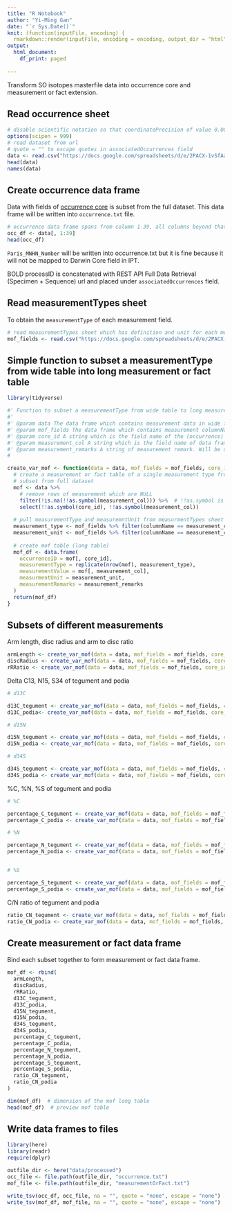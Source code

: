 ```yaml
---
title: "R Notebook"
author: "Yi-Ming Gan"
date: "`r Sys.Date()`"
knit: (function(inputFile, encoding) {
  rmarkdown::render(inputFile, encoding = encoding, output_dir = "html") })
output:
  html_document:
    df_print: paged
    
---
```


Transform SO isotopes masterfile data into occurrence core and measurement or fact extension.

## Read occurrence sheet

```r
# disable scientific notation so that coordinatePrecision of value 0.0001 will not become 1e-4
options(scipen = 999)
# read dataset from url
# quote = "" to escape quotes in associatedOccurrences field
data <- read.csv("https://docs.google.com/spreadsheets/d/e/2PACX-1vSfAaU0p3QOsyugCL72TJuHq-pH1XyWGs1A8qIFDp1ndqqehxP4a9Lnc6QGxf1g-qU1abdNHfCwUG7p/pub?gid=193721447&single=true&output=tsv", header = TRUE, sep = "\t", allowEscapes = FALSE, quote = "", check.names = FALSE)  
head(data)
names(data)
```

## Create occurrence data frame

Data with fields of [occurrence core](https://rs.gbif.org/core/dwc_occurrence_2020-07-15.xml) is subset from the full dataset. This data frame will be written into `occurrence.txt` file.

```r
# occurrence data frame spans from column 1-39, all columns beyond that belongs to measurement or fact extension
occ_df <- data[, 1:39]
head(occ_df)
```

`Paris_MNHN_Number` will be written into occurrence.txt but it is fine because it will not be mapped to Darwin Core field in IPT.

BOLD processID is concatenated with REST API Full Data Retrieval (Specimen + Sequence) url and placed under `associatedOccurrences` field.


## Read measurementTypes sheet 

To obtain the `measurementType` of each measurement field.

```r
# read measurementTypes sheet which has definition and unit for each measurmeent header
mof_fields <- read.csv("https://docs.google.com/spreadsheets/d/e/2PACX-1vSfAaU0p3QOsyugCL72TJuHq-pH1XyWGs1A8qIFDp1ndqqehxP4a9Lnc6QGxf1g-qU1abdNHfCwUG7p/pub?gid=1377524164&single=true&output=tsv", header = TRUE, sep = "\t", check.names = FALSE)
```

## Simple function to subset a measurementType from wide table into long measurement or fact table

```r
library(tidyverse)

#' Function to subset a measurementType from wide table to long measurement or fact table
#'
#' @param data The data frame which contains measurement data in wide format.
#' @param mof_fields The data frame which contains measurement columnName of `data`, measurementType and measurementUnit
#' @param core_id A string which is the field name of the (occurrence) core ID.
#' @param measurement_col A string which is the field name of data frame that contains the measurement value. Will be used to populate the measurementValue field.
#' @param measurement_remarks A string of measurement remark. Will be used to populate measurementRemarks field.
#

create_var_mof <- function(data = data, mof_fields = mof_fields, core_id = "occurrenceID", measurement_col, measurement_remarks = "") {
  # create a measurement or fact table of a single measurement type from the data
  # subset from full dataset
  mof <- data %>% 
    # remove rows of measurement which are NULL
    filter(!is.na(!!as.symbol(measurement_col))) %>%  # !!as.symbol is required as column name is passed as string
    select(!!as.symbol(core_id), !!as.symbol(measurement_col))
  
  # pull measurementType and measuremntUnit from measurmentTypes sheet based on the column name
  measurement_type <- mof_fields %>% filter(columnName == measurement_col) %>% pull(measurementType)
  measurement_unit <- mof_fields %>% filter(columnName == measurement_col) %>% pull(measurementUnit)
  
  # create mof table (long table)
  mof_df <- data.frame(
    occurrenceID = mof[, core_id],
    measurementType = replicate(nrow(mof), measurement_type),
    measurementValue = mof[, measurement_col],
    measurmentUnit = measurement_unit,
    measurementRemarks = measurement_remarks
  )
  return(mof_df)
}
```


## Subsets of different measurements

Arm length, disc radius and arm to disc ratio

```r
armLength <- create_var_mof(data = data, mof_fields = mof_fields, core_id = "occurrenceID", measurement_col = "Arm_length_R_(cm)", measurement_remarks = "")
discRadius <- create_var_mof(data = data, mof_fields = mof_fields, core_id = "occurrenceID", measurement_col = "Disc_radius_r_(cm)", measurement_remarks = "")
rRRatio <- create_var_mof(data = data, mof_fields = mof_fields, core_id = "occurrenceID", measurement_col = "R_r_ratio", measurement_remarks = "")
```


Delta C13, N15, S34 of tegument and podia

```r
# d13C

d13C_tegument <- create_var_mof(data = data, mof_fields = mof_fields, core_id = "occurrenceID", measurement_col = "d13C_tegument", measurement_remarks = "tegument")
d13C_podia<- create_var_mof(data = data, mof_fields = mof_fields, core_id = "occurrenceID", measurement_col = "d13C_podia", measurement_remarks = "podia")

# d15N

d15N_tegument <- create_var_mof(data = data, mof_fields = mof_fields, core_id = "occurrenceID", measurement_col = "d15N_tegument", measurement_remarks = "tegument")
d15N_podia <- create_var_mof(data = data, mof_fields = mof_fields, core_id = "occurrenceID", measurement_col = "d15N_podia", measurement_remarks = "podia")

# d34S

d34S_tegument <- create_var_mof(data = data, mof_fields = mof_fields, core_id = "occurrenceID", measurement_col = "d34S_tegument", measurement_remarks = "tegument")
d34S_podia <- create_var_mof(data = data, mof_fields = mof_fields, core_id = "occurrenceID", measurement_col = "d34S_podia", measurement_remarks = "podia")

```

%C, %N, %S of tegument and podia

```r
# %C

percentage_C_tegument <- create_var_mof(data = data, mof_fields = mof_fields, core_id = "occurrenceID", measurement_col = "%C_tegument", measurement_remarks = "tegument")
percentage_C_podia <- create_var_mof(data = data, mof_fields = mof_fields, core_id = "occurrenceID", measurement_col = "%C_podia", measurement_remarks = "podia")

# %N 

percentage_N_tegument <- create_var_mof(data = data, mof_fields = mof_fields, core_id = "occurrenceID", measurement_col = "%N_tegument", measurement_remarks = "tegument")
percentage_N_podia <- create_var_mof(data = data, mof_fields = mof_fields, core_id = "occurrenceID", measurement_col = "%N_podia", measurement_remarks = "podia")


# %S

percentage_S_tegument <- create_var_mof(data = data, mof_fields = mof_fields, core_id = "occurrenceID", measurement_col = "%S_tegument",  measurement_remarks = "tegument")
percentage_S_podia <- create_var_mof(data = data, mof_fields = mof_fields, core_id = "occurrenceID", measurement_col = "%S_podia", measurement_remarks = "podia")
```

C/N ratio of tegument and podia

```r
ratio_CN_tegument <- create_var_mof(data = data, mof_fields = mof_fields, core_id = "occurrenceID", measurement_col = "C/N_tegument", measurement_remarks = "tegument")
ratio_CN_podia <- create_var_mof(data = data, mof_fields = mof_fields, core_id = "occurrenceID", measurement_col = "C/N_podia", measurement_remarks = "podia")
```


## Create measurement or fact data frame

Bind each subset together to form measurement or fact data frame.

```r
mof_df <- rbind(
  armLength,
  discRadius,
  rRRatio,
  d13C_tegument,
  d13C_podia,
  d15N_tegument,
  d15N_podia,
  d34S_tegument,
  d34S_podia,
  percentage_C_tegument,
  percentage_C_podia,
  percentage_N_tegument,
  percentage_N_podia,
  percentage_S_tegument,
  percentage_S_podia,
  ratio_CN_tegument,
  ratio_CN_podia
)

dim(mof_df)  # dimension of the mof long table
head(mof_df)  # preview mof table
```

## Write data frames to files

```r
library(here)
library(readr)
require(dplyr)    

outfile_dir <- here("data/processed")
occ_file <- file.path(outfile_dir, "occurrence.txt")
mof_file <- file.path(outfile_dir, "measurementOrFact.txt")

write_tsv(occ_df, occ_file, na = "", quote = "none", escape = "none")
write_tsv(mof_df, mof_file, na = "", quote = "none", escape = "none")
```
